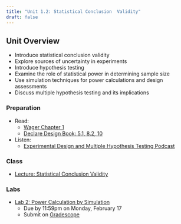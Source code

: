 ```yaml
---
title: "Unit 1.2: Statistical Conclusion  Validity"
draft: false
---
```


## Unit Overview

-   Introduce statistical conclusion validity
-   Explore sources of uncertainty in experiments
-   Introduce hypothesis testing
-   Examine the role of statistical power in determining sample size
-   Use simulation techniques for power calculations and design assessments
-   Discuss multiple hypothesis testing and its implications

### Preparation

-   Read:
    -   [Wager Chapter 1](https://web.stanford.edu/~swager/causal_inf_book.pdf)
    -   [Declare Design Book: 5.1, 8.2, 10](https://book.declaredesign.org/declaration-diagnosis-redesign/crafting-data-strategy.html)
-   Listen:
    -   [Experimental Design and Multiple Hypothesis Testing Podcast](media/Experimental%20Design%20and%20Multiple%20Hypothesis%20Testing.mp3)

### Class

-   [Lecture: Statistical Conclusion Validity](/unit-1/lec-1-2.qmd)

### Labs

-   [Lab 2: Power Calculation by Simulation](/labs/lab-2-Power.qmd)
    -   Due by 11:59pm on Monday, February 17
    -   Submit on [Gradescope](https://www.gradescope.com/courses/1187218)